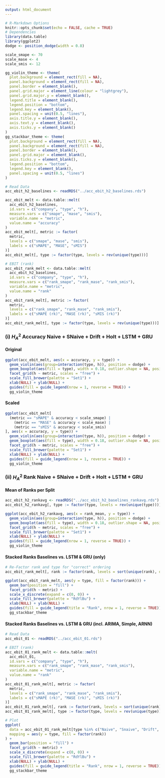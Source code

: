 ```yaml
---
output: html_document
---
```


```r
# R-Markdown Options
knitr::opts_chunk$set(echo = FALSE, cache = TRUE)
# Dependencies
library(data.table)
library(ggplot2)
dodge <- position_dodge(width = 0.8)
```

```r
scale_smape <- 70
scale_mase <- 4
scale_smis <- 12

gg_violin_theme <- theme(
  plot.background = element_rect(fill = NA), 
  panel.background = element_rect(fill = NA),
  panel.border = element_blank(),
  panel.grid.major = element_line(colour = "lightgrey"), 
  panel.grid.major.y = element_blank(),
  legend.title = element_blank(), 
  legend.position = "bottom",
  legend.key = element_blank(),
  panel.spacing = unit(0.5, "lines"),
  axis.title.y = element_blank(),
  axis.text.y = element_blank(),
  axis.ticks.y = element_blank()
)
gg_stackbar_theme <- theme(
  plot.background = element_rect(fill = NA),
  panel.background = element_rect(fill = NA),
  panel.border = element_blank(),
  panel.grid.major = element_blank(),
  axis.ticks.y = element_blank(),
  legend.position = "bottom",
  legend.key = element_blank(),
  panel.spacing = unit(0.5, "lines")
)
```

```r
# Read Data
acc_ebit_h2_baselines <- readRDS("../acc_ebit_h2_baselines.rds")

acc_ebit_melt <- data.table::melt(
  acc_ebit_h2_baselines,
  id.vars = c("company", "type", "h"),
  measure.vars = c("smape", "mase", "smis"),
  variable.name = "metric",
  value.name = "accuracy"
)
acc_ebit_melt[, metric := factor(
  metric,
  levels = c("smape", "mase", "smis"),
  labels = c("sMAPE", "MASE", "sMIS")
)]
acc_ebit_melt[, type := factor(type, levels = rev(unique(type)))]

# EBIT (rank)
acc_ebit_rank_melt <- data.table::melt(
  acc_ebit_h2_baselines,
  id.vars = c("company", "type", "h"),
  measure.vars = c("rank_smape", "rank_mase", "rank_smis"),
  variable.name = "metric",
  value.name = "rank"
)
acc_ebit_rank_melt[, metric := factor(
  metric,
  levels = c("rank_smape", "rank_mase", "rank_smis"),
  labels = c("sMAPE (rk)", "MASE (rk)", "sMIS (rk)")
)]
acc_ebit_rank_melt[, type := factor(type, levels = rev(unique(type)))]
```

### (i) $H^2_A$ Accuracy Naive + SNaive + Drift + Holt + LSTM + GRU

#### Original
```r
ggplot(acc_ebit_melt, aes(x = accuracy, y = type)) +
  geom_violin(aes(group=interaction(type, h)), position = dodge) +
  geom_boxplot(aes(fill = type), width = 0.18, outlier.shape = NA, position = dodge) +
  facet_grid(h ~ metric, scales = "free") +
  scale_fill_brewer(palette = "Set1") +
  xlab(NULL) + ylab(NULL) +
  guides(fill = guide_legend(nrow = 1, reverse = TRUE)) +
  gg_violin_theme
```

\newpage
#### Scaled
```r
ggplot(acc_ebit_melt[
  (metric == "sMAPE" & accuracy < scale_smape) | 
    (metric == "MASE" & accuracy < scale_mase) |
    (metric == "sMIS" & accuracy < scale_smis)
], aes(x = accuracy, y = type)) +
  geom_violin(aes(group=interaction(type, h)), position = dodge) +
  geom_boxplot(aes(fill = type), width = 0.18, outlier.shape = NA, position = dodge) +
  facet_grid(h ~ metric, scales = "free") +
  scale_fill_brewer(palette = "Set1") +
  xlab(NULL) + ylab(NULL) +
  guides(fill = guide_legend(nrow = 1, reverse = TRUE)) +
  gg_violin_theme
```

\newpage
### (ii) $H^2_A$ Rank Naive + SNaive + Drift + Holt + LSTM + GRU

#### Mean of Ranks per Split
```r
acc_ebit_h2_rankavg <- readRDS("../acc_ebit_h2_baselines_rankavg.rds")
acc_ebit_h2_rankavg[, type := factor(type, levels = rev(unique(type)))]

ggplot(acc_ebit_h2_rankavg, aes(x = rank_mean, y = type)) +
  geom_violin(aes(group=interaction(type, h)), position = dodge) +
  geom_boxplot(aes(fill = type), width = 0.18, outlier.shape = NA, position = dodge) +
  facet_grid(h ~ metric, scales = "free") +
  scale_fill_brewer(palette = "Set1") +
  xlab(NULL) + ylab(NULL) +
  guides(fill = guide_legend(nrow = 1, reverse = TRUE)) +
  gg_violin_theme
```

\newpage
#### Stacked Ranks Baselines vs. LSTM & GRU (only)
```r
# Re-Factor rank and type for "correct" ordering
acc_ebit_rank_melt[, rank := factor(rank, levels = sort(unique(rank), decreasing = TRUE))]

ggplot(acc_ebit_rank_melt, aes(y = type, fill = factor(rank))) +
  geom_bar(position = "fill") +
  facet_grid(h ~ metric) +
  scale_x_discrete(expand = c(0, 0)) +
  scale_fill_brewer(palette = "RdYlBu") +
  xlab(NULL) + ylab(NULL) + 
  guides(fill = guide_legend(title = "Rank", nrow = 1, reverse = TRUE)) +
  gg_stackbar_theme
```

#### Stacked Ranks Baselines vs. LSTM & GRU (incl. ARIMA, Simple, ARNN)
```r
# Read Data
acc_ebit_01 <- readRDS("../acc_ebit_01.rds")

# EBIT (rank)
acc_ebit_01_rank_melt <- data.table::melt(
  acc_ebit_01,
  id.vars = c("company", "type", "h"),
  measure.vars = c("rank_smape", "rank_mase", "rank_smis"),
  variable.name = "metric",
  value.name = "rank"
)
acc_ebit_01_rank_melt[, metric := factor(
  metric,
  levels = c("rank_smape", "rank_mase", "rank_smis"),
  labels = c("sMAPE (rk)", "MASE (rk)", "sMIS (rk)")
)]
acc_ebit_01_rank_melt[, rank := factor(rank, levels = sort(unique(rank), decreasing = TRUE))]
acc_ebit_01_rank_melt[, type := factor(type, levels = rev(unique(type)))]

# Plot
ggplot(
  data = acc_ebit_01_rank_melt[type %in% c("Naive", "Snaive", "Drift", "Holt", "LSTM", "GRU")],
  mapping = aes(y = type, fill = factor(rank))
) +
  geom_bar(position = "fill") +
  facet_grid(h ~ metric) +
  scale_x_discrete(expand = c(0, 0)) +
  scale_fill_brewer(palette = "RdYlBu") +
  xlab(NULL) + ylab(NULL) + 
  guides(fill = guide_legend(title = "Rank", nrow = 1, reverse = TRUE)) +
  gg_stackbar_theme
```
